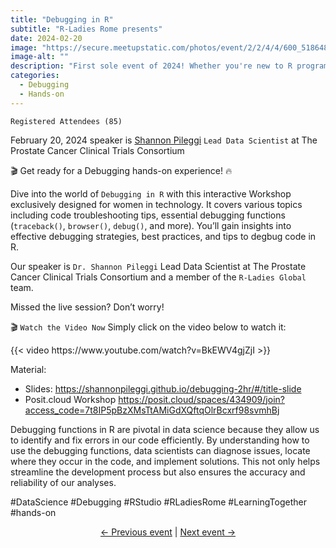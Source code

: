 ```yaml
---
title: "Debugging in R"
subtitle: "R-Ladies Rome presents"
date: 2024-02-20
image: "https://secure.meetupstatic.com/photos/event/2/2/4/4/600_518648772.webp?w=750"
image-alt: ""
description: "First sole event of 2024! Whether you're new to R programming or a seasoned professional, this interactive session provides valuable tips and strategies to enhance your skills."
categories:
  - Debugging
  - Hands-on
---
```

  

`Registered Attendees (85)`

February 20, 2024 speaker is [Shannon Pileggi](https://www.linkedin.com/in/shannon-m-pileggi/) `Lead Data Scientist` at The Prostate Cancer Clinical Trials Consortium


🎬 Get ready for a Debugging hands-on experience! 🔥

Dive into the world of `Debugging in R` with this interactive Workshop exclusively designed for women in technology. It covers various topics including code troubleshooting tips, essential debugging functions (`traceback()`, `browser()`, `debug()`, and more). You'll gain insights into effective debugging strategies, best practices, and tips to degbug code in R.

Our speaker is `Dr. Shannon Pileggi` Lead Data Scientist at The Prostate Cancer Clinical Trials Consortium and a member of the `R-Ladies Global` team.

Missed the live session? Don't worry! 

 🎬 `Watch the Video Now`
Simply click on the video below to watch it:

{{< video https://www.youtube.com/watch?v=BkEWV4gjZjI >}}


Material:

- Slides: [https://shannonpileggi.github.io/debugging-2hr/#/title-slide](https://shannonpileggi.github.io/debugging-2hr/#/title-slide)
- Posit.cloud Workshop [https://posit.cloud/spaces/434909/join?access_code=7t8IP5pBzXMsTtAMiGdXQftqOlrBcxrf98svmhBj](https://posit.cloud/spaces/434909/join?access_code=7t8IP5pBzXMsTtAMiGdXQftqOlrBcxrf98svmhBj) 


Debugging functions in R are pivotal in data science because they allow us to identify and fix errors in our code efficiently. By understanding how to use the debugging functions, data scientists can diagnose issues, locate where they occur in the code, and implement solutions. This not only helps streamline the development process but also ensures the accuracy and reliability of our analyses. 

#DataScience #Debugging #RStudio #RLadiesRome #LearningTogether #hands-on

<center>[← Previous event](/talks/2024/meetup/02172024/index.qmd) | [Next event →](/talks/2024/meetup/03222024/index.qmd)</center>